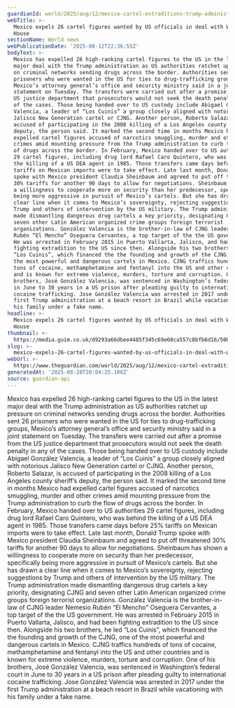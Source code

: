 ```yaml
---
guardianId: world/2025/aug/12/mexico-cartel-extraditions-trump-administration
webTitle: >-
  Mexico expels 26 cartel figures wanted by US officials in deal with White
  House
sectionName: World news
webPublicationDate: '2025-08-12T22:36:55Z'
bodyText: >-
  Mexico has expelled 26 high-ranking cartel figures to the US in the latest
  major deal with the Trump administration as US authorities ratchet up pressure
  on criminal networks sending drugs across the border. Authorities sent 26
  prisoners who were wanted in the US for ties to drug-trafficking groups,
  Mexico’s attorney general’s office and security ministry said in a joint
  statement on Tuesday. The transfers were carried out after a promise from the
  US justice department that prosecutors would not seek the death penalty in any
  of the cases. Those being handed over to US custody include Abigael González
  Valencia, a leader of “Los Cuinis” a group closely aligned with notorious
  Jalisco New Generation cartel or CJNG. Another person, Roberto Salazar, is
  accused of participating in the 2008 killing of a Los Angeles county sheriff’s
  deputy, the person said. It marked the second time in months Mexico had
  expelled cartel figures accused of narcotics smuggling, murder and other
  crimes amid mounting pressure from the Trump administration to curb the flow
  of drugs across the border. In February, Mexico handed over to US authorities
  29 cartel figures, including drug lord Rafael Caro Quintero, who was behind
  the killing of a US DEA agent in 1985. Those transfers came days before 25%
  tariffs on Mexican imports were to take effect. Late last month, Donald Trump
  spoke with Mexico president Claudia Sheinbaum and agreed to put off threatened
  30% tariffs for another 90 days to allow for negotiations. Sheinbaum has shown
  a willingness to cooperate more on security than her predecessor, specifically
  being more aggressive in pursuit of Mexico’s cartels. But she has drawn a
  clear line when it comes to Mexico’s sovereignty, rejecting suggestions by
  Trump and others of intervention by the US military. The Trump administration
  made dismantling dangerous drug cartels a key priority, designating CJNG and
  seven other Latin American organized crime groups foreign terrorist
  organizations. González Valencia is the brother-in-law of CJNG leader Nemesio
  Rubén “El Mencho” Oseguera Cervantes, a top target of the the US government.
  He was arrested in February 2015 in Puerto Vallarta, Jalisco, and had been
  fighting extradition to the US since then. Alongside his two brothers, he led
  “Los Cuinis”, which financed the the founding and growth of the CJNG, one of
  the most powerful and dangerous cartels in Mexico. CJNG traffics hundreds of
  tons of cocaine, methamphetamine and fentanyl into the US and other countries
  and is known for extreme violence, murders, torture and corruption. One of his
  brothers, José González Valencia, was sentenced in Washington’s federal court
  in June to 30 years in a US prison after pleading guilty to international
  cocaine trafficking. Jose González Valencia was arrested in 2017 under the
  first Trump administration at a beach resort in Brazil while vacationing with
  his family under a fake name.
headline: >-
  Mexico expels 26 cartel figures wanted by US officials in deal with White
  House
thumbnail: >-
  https://media.guim.co.uk/d9293a66dbee4485f345c69e68ca557c8bfb6d16/500_0_5000_4000/500.jpg
slug: >-
  mexico-expels-26-cartel-figures-wanted-by-us-officials-in-deal-with-white-house
webUrl: >-
  https://www.theguardian.com/world/2025/aug/12/mexico-cartel-extraditions-trump-administration
generatedAt: '2025-08-28T20:04:25.108Z'
source: guardian-api
---
```

Mexico has expelled 26 high-ranking cartel figures to the US in the latest major deal with the Trump administration as US authorities ratchet up pressure on criminal networks sending drugs across the border. Authorities sent 26 prisoners who were wanted in the US for ties to drug-trafficking groups, Mexico’s attorney general’s office and security ministry said in a joint statement on Tuesday. The transfers were carried out after a promise from the US justice department that prosecutors would not seek the death penalty in any of the cases. Those being handed over to US custody include Abigael González Valencia, a leader of “Los Cuinis” a group closely aligned with notorious Jalisco New Generation cartel or CJNG. Another person, Roberto Salazar, is accused of participating in the 2008 killing of a Los Angeles county sheriff’s deputy, the person said. It marked the second time in months Mexico had expelled cartel figures accused of narcotics smuggling, murder and other crimes amid mounting pressure from the Trump administration to curb the flow of drugs across the border. In February, Mexico handed over to US authorities 29 cartel figures, including drug lord Rafael Caro Quintero, who was behind the killing of a US DEA agent in 1985. Those transfers came days before 25% tariffs on Mexican imports were to take effect. Late last month, Donald Trump spoke with Mexico president Claudia Sheinbaum and agreed to put off threatened 30% tariffs for another 90 days to allow for negotiations. Sheinbaum has shown a willingness to cooperate more on security than her predecessor, specifically being more aggressive in pursuit of Mexico’s cartels. But she has drawn a clear line when it comes to Mexico’s sovereignty, rejecting suggestions by Trump and others of intervention by the US military. The Trump administration made dismantling dangerous drug cartels a key priority, designating CJNG and seven other Latin American organized crime groups foreign terrorist organizations. González Valencia is the brother-in-law of CJNG leader Nemesio Rubén “El Mencho” Oseguera Cervantes, a top target of the the US government. He was arrested in February 2015 in Puerto Vallarta, Jalisco, and had been fighting extradition to the US since then. Alongside his two brothers, he led “Los Cuinis”, which financed the the founding and growth of the CJNG, one of the most powerful and dangerous cartels in Mexico. CJNG traffics hundreds of tons of cocaine, methamphetamine and fentanyl into the US and other countries and is known for extreme violence, murders, torture and corruption. One of his brothers, José González Valencia, was sentenced in Washington’s federal court in June to 30 years in a US prison after pleading guilty to international cocaine trafficking. Jose González Valencia was arrested in 2017 under the first Trump administration at a beach resort in Brazil while vacationing with his family under a fake name.
